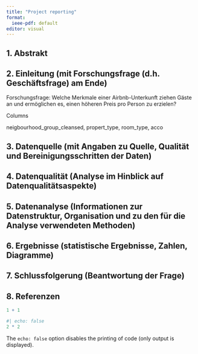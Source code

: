 ```yaml
---
title: "Project reporting"
format:
  ieee-pdf: default
editor: visual
---
```


## 1. Abstrakt

## 2. Einleitung (mit Forschungsfrage (d.h. Geschäftsfrage) am Ende)

Forschungsfrage: Welche Merkmale einer Airbnb-Unterkunft ziehen Gäste an und ermöglichen es, einen höheren Preis pro Person zu erzielen?

Columns

neigbourhood_group_cleansed, propert_type, room_type, acco

## 3. Datenquelle (mit Angaben zu Quelle, Qualität und Bereinigungsschritten der Daten)

## 4. Datenqualität (Analyse im Hinblick auf Datenqualitätsaspekte)

## 5. Datenanalyse (Informationen zur Datenstruktur, Organisation und zu den für die Analyse verwendeten Methoden)

## 6. Ergebnisse (statistische Ergebnisse, Zahlen, Diagramme)

## 7. Schlussfolgerung (Beantwortung der Frage)

## 8. Referenzen

```r
1 + 1
```

```r
#| echo: false
2 * 2
```

The `echo: false` option disables the printing of code (only output is displayed).
